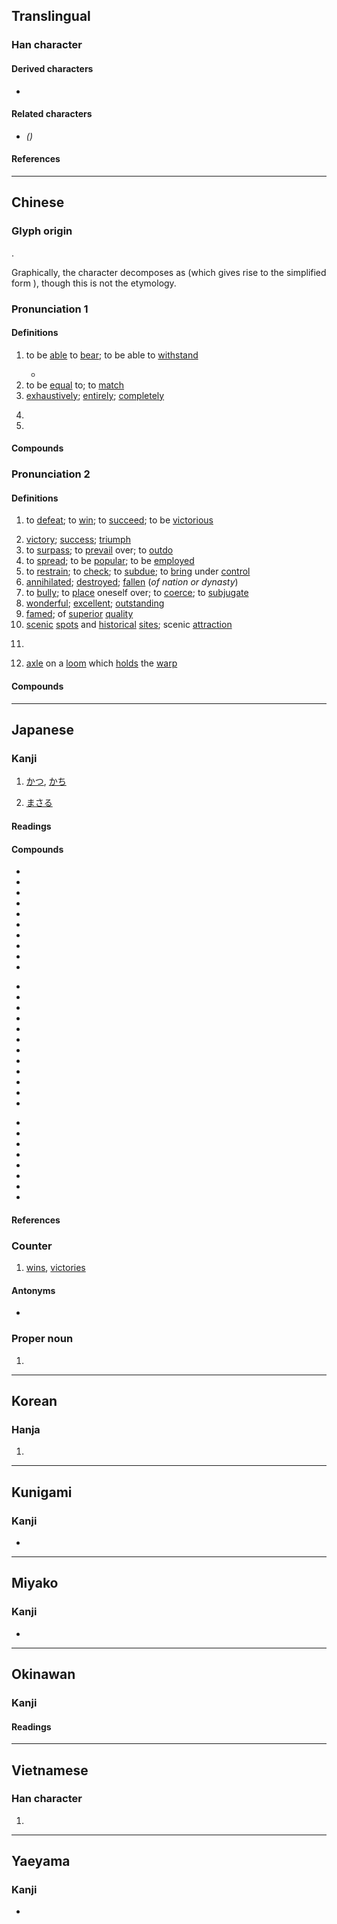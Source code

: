 {{also|胜}}
{{character info/new}}
==Translingual==

===Han character===
{{Han char|rn=19|rad=力|as=10|sn=12|four=79227|canj=BFQS|ids=⿰月劵}} <!-- Note: ⿰⺼劵 is incorrect -->

====Derived characters====
* {{l|mul|[[橳]], [[蕂]], [[𤺩]], [[𩦜]], [[𩻷]], [[𪓺]]}}

====Related characters====
* {{l|mul|[[胜]]}} ''({{w|Simplified Chinese}})''

====References====
{{Han ref|kx=0148.310|dkj=02409|dj=0335.100|hdz=32090.130|uh=52DD}}

----

==Chinese==
{{zh-forms|s=胜}}

===Glyph origin===
{{Han etym}}
{{Han compound|朕|力|c1=p|c2=s|t2=strength|ls=psc}}.

Graphically, the character decomposes as {{Han compound|月|劵}} (which gives rise to the simplified form {{zh-l|*胜}}), though this is not the etymology.

===Pronunciation 1===
{{zh-pron
|m=勝
|c=sing1
|h=pfs=
|md=sĭng
|mn=seng
|w=1sen
|mc=1
|oc=1,1
|cat=v,adv,n
}}

====Definitions====
{{zh-hanzi}}

# to be [[able]] to [[bear]]; to be able to [[withstand]]
#: {{zh-x|不勝{shēng}負荷|unable to '''withstand''' the load}}
#* {{zh-x|我 欲 乘 風 歸去，又 恐 瓊樓玉宇，高處 不 勝{shēng} 寒。|I wish to ride the wind and return there, yet fear the jade towers; in a high dwelling one cannot '''bear''' the cold.|CL|ref={{lang|zh|{{w2|zh|蘇軾}} 《{{w2|zh|水調歌頭}}》}}; translation by Hugh Grigg}}
# to be [[equal]] to; to [[match]]
# [[exhaustively]]; [[entirely]]; [[completely]]
#: {{zh-x|不可勝{shēng}數{shǔ}|too numerous to count}}
# {{zh-alt-form|升|[[unit]] of [[measure]] for [[grain]] [[volume]]s}}
# {{zh-alt-form|伸|to [[stretch]]}}

====Compounds====
{{zh-der|fold=1|hide_pron=1|不可勝原|不可勝記|嬌嫋不勝|力不自勝|喜不自勝|悲不自勝|不勝|不勝感喟|不勝之態|不能勝數|不可勝書|不可勝言|不勝酒力|不勝負荷|力不勝任|多不勝數|情不自勝|勝任愉快|不勝唏噓|如不勝衣|不勝衣|不勝春|不可勝計|勝衣|不可勝數|不勝其擾|不勝其煩|勝任|不勝枚舉|弱不勝衣|不可勝紀|數不勝數|理不勝辭|指不勝屈|美不勝收|舉不勝舉|防不勝防|樂勝}}

===Pronunciation 2===
{{zh-pron
|m=shèng
|m-s=
|c=sing3
|c-t=
|g=
|h=pfs=sṳn;gd=sen4
|j=
|mb=se̿ng
|md=séng
|mn=sèng
|mn-t=sêng3
|w=2sen
|x=
|mc=2
|oc=2,2
|cat=v,n
}}

====Definitions====
{{zh-hanzi}}

# to [[defeat]]; to [[win]]; to [[succeed]]; to be [[victorious]]
#: {{zh-syn|贏}}
#: {{zh-ant|敗}}
#: {{zh-x|知 可 以 戰 與 不 可 以 戰 者 勝|He will '''triumph''' who knows when to fight and when not to fight.|ref={{w|The Art of War}}, circa 5th century [[BCE]], translation: Lionel Giles, modified|collapsed=y}}
# [[victory]]; [[success]]; [[triumph]]
# to [[surpass]]; to [[prevail]] over; to [[outdo]]
# to [[spread]]; to be [[popular]]; to be [[employed]]
# to [[restrain]]; to [[check]]; to [[subdue]]; to [[bring]] under [[control]]
# [[annihilated]]; [[destroyed]]; [[fallen]] (''of nation or dynasty'')
# to [[bully]]; to [[place]] oneself over; to [[coerce]]; to [[subjugate]]
# [[wonderful]]; [[excellent]]; [[outstanding]]
# [[famed]]; of [[superior]] [[quality]]
# [[scenic]] [[spot]]s and [[historical]] [[site]]s; scenic [[attraction]]
# {{lb|zh|historical}} {{n-g|a kind of [[splendid]] [[jewellery]] worn by [[ancient]] [[women]]}}
# {{lb|zh|historical}} [[axle]] on a [[loom]] which [[hold]]s the [[warp]]

====Compounds====
{{zh-der|人定勝天|勝券在握|力勝|名勝古跡|倚多為勝|勝似|勝之不武|屢戰屢勝|常勝將軍|大勝|尋幽訪勝|優勝|出奇制勝|定勝敗|度假勝地|勝流|慰情勝無|常勝軍|得勝之兵|取勝|制勝|勝常|得勝回朝|德勝頭迴|得勝頭回|得勝口|得勝之師|得勝|克敵制勝|好勝|形勝|人勝節|味勝易牙|勝概|名勝古蹟|勝境|優勝劣敗|常勝家|席勝|不分勝負|名山勝境|勝地|勝景|得勝頭迴|大獲全勝|勝跡|哀兵必勝|勝局|勝負|人眾勝天|乘勝追擊|名勝|反敗為勝|不勝|勝算|勝殘去殺|和勝|吹氣勝蘭|乘勝逐北|不戰而勝|去殺勝殘|引人入勝|勝遊|勝朝|勝利投手|勝利|勝仗|勝事|勝訴|一決勝負|全勝|決勝千里|旛勝|打勝仗|獨擅勝場|求勝|決勝局|爭強鬥勝|穩操勝券|爭勝|戰無不勝|探尋勝跡|打勝|抗戰勝利|矜功負勝|武勝關|穩操勝算|戰勝|決勝|更勝一籌|旗開得勝|戰勝國|春勝|百戰百勝|略勝一籌|班師得勝|爭強賭勝|爭強顯勝|爭強好勝|爭勝要強|濟勝之具|持勝|稍勝一籌|決勝負|料敵制勝|獲勝|每戰必勝|方勝|攬勝圖|攬勝|探奇訪勝|觀光勝地|雄勝|險勝|邪不勝正|避暑勝地|龔勝不屈|覽勝|高人勝士|花勝|習非勝是|聊勝一籌|誇勝道強|陰勝則寒|轉敗為勝|遊覽勝地|臨機制勝|節節勝利|較勝一籌|賭勝|致勝|聊勝於無|綵勝|運籌決勝|必勝}}

{{zh-cat|Elementary}}

----

==Japanese==

===Kanji===
{{ja-kanji|grade=3|rs=力10}}

# {{sense|[[win]] a game}} [[かつ]], [[かち]]
# {{sense|be [[superior]] to}} [[まさる]]

====Readings====
{{ja-readings
|goon=しょう
|kanon=しょう
|kun=か-つ, すぐ-れる, た-える, まさ-る
|nanori=すぐる, すぐろ, とう, のり, ます, よし
}}

====Compounds====
{{top3}}
* {{ja-r|勝気|かちき}}
* {{ja-r|勝鬨|かちどき}}
* {{ja-r|勝ちを千里の外に決す|かち を せんり の ほか に けっす}}
* {{ja-r|殘に勝ち殺を去るべし|ざん に かち さつ を さる べし}}
* {{ja-r|勝引|かちびき}}
* {{ja-r|勝因|しょういん}}
* {{ja-r|勝会|しょうかい}}
* {{ja-r|勝軍|しょうぐん}}
* {{ja-r|勝景|しょうけい}}
* {{ja-r|勝国|しょうこく}}
{{mid3}}
* {{ja-r|勝算|しょうさん}}
* {{ja-r|勝事|しょうじ}}
* {{ja-r|勝状|しょうじょう}}
* {{ja-r|勝迹|しょうせき}}
* {{ja-r|勝絶|しょうぜつ}}
* {{ja-r|勝戦|しょうせん}}
* {{ja-r|勝訴|しょうそ}}
* {{ja-r|勝地|しょうち}}
* {{ja-r|勝致|しょうち}}
* {{ja-r|勝敗|しょうはい}}
* {{ja-r|勝負|しょうぶ}}
* {{ja-r|勝兵|しょうへい}}
{{mid3}}
* {{ja-r|勝友|しょうゆう}}
* {{ja-r|勝遊|しょうゆう}}
* {{ja-r|勝利|しょうり}}
* {{ja-r|勝流|しょうりゅう}}
* {{ja-r|勝麗|しょうれい}}
* {{ja-r|大勝|たいしょう}}
* {{ja-r|名勝|めいしょう}}
* {{ja-r|優勝|ゆうしょう}}
{{bottom}}

====References====
{{ja-kref
|ku=3001
|shift=8F9F
|jis=3E21
|euc=BEA1
|skip=1-4-8
|freq=185
|nelson=3787
|newnelson=553
|halpern=1005
|kld=686
|heisig=1209
|tuttle=4b8.4
}}

===Counter===
{{ja-pos|しょう|counter}}

# [[win]]s, [[victories]]

====Antonyms====
* {{l|ja|敗}}

===Proper noun===
{{ja-pos|まさる|proper}}

# {{given name|ja|male|sort=まさる}}

----

==Korean==

===Hanja===
{{ko-hanja|이기다|이길|승}}

# {{hanja form of|승|to [[win]], to [[beat]]}}

----

==Kunigami==

===Kanji===
{{head|xug|Han characters}}

* {{ja-readings|kun=[[まさーるん]] ([[勝ーるん]], masārun)}}

----

==Miyako==

===Kanji===
{{head|mvi|Han characters}}

* {{ja-readings|kun=[[まさーㇲ゙]] ([[勝ーㇲ゙]], masāz)}}

----

==Okinawan==

===Kanji===
{{ryu-kanji}}

====Readings====
{{ryu-readings
|on=すー
|kun=まさ-ゆん, か-ちゅん
}}

----

==Vietnamese==

===Han character===
{{vi-hantu|[[thắng]]|rs=力10}}

# {{rfdef|vi|sort=力10}}

----

==Yaeyama==

===Kanji===
{{head|rys|Han characters}}

* {{ja-readings|kun=[[まさるん]] ([[勝るん]], masarun)}}